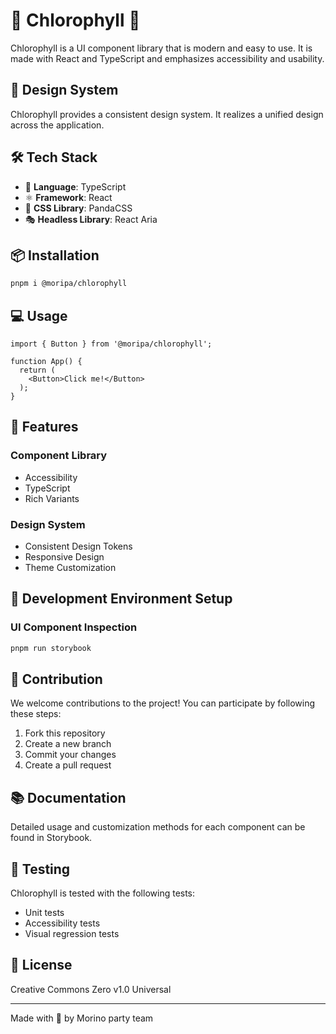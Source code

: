 
<Meta title="Chlorophyllについて" />

# 🌿 Chlorophyll 🌿

Chlorophyll is a UI component library that is modern and easy to use. It is made with React and TypeScript and emphasizes accessibility and usability.


## 🎨 Design System

Chlorophyll provides a consistent design system. It realizes a unified design across the application.

## 🛠 Tech Stack

- 🎨 **Language**: TypeScript
- ⚛️ **Framework**: React
- 🎯 **CSS Library**: PandaCSS
- 🎭 **Headless Library**: React Aria

## 📦 Installation

```bash
pnpm i @moripa/chlorophyll
```

## 💻 Usage

```tsx
import { Button } from '@moripa/chlorophyll';

function App() {
  return (
    <Button>Click me!</Button>
  );
}
```

## 🎯 Features

### Component Library
- Accessibility
- TypeScript
- Rich Variants

### Design System
- Consistent Design Tokens
- Responsive Design
- Theme Customization

## 🚀 Development Environment Setup

### UI Component Inspection
```bash
pnpm run storybook
```


## 🤝 Contribution

We welcome contributions to the project! You can participate by following these steps:

1. Fork this repository
2. Create a new branch
3. Commit your changes
4. Create a pull request

## 📚 Documentation

Detailed usage and customization methods for each component can be found in Storybook.

## 🧪 Testing

Chlorophyll is tested with the following tests:

- Unit tests
- Accessibility tests
- Visual regression tests

## 📝 License

Creative Commons Zero v1.0 Universal

---
Made with 💚 by Morino party team